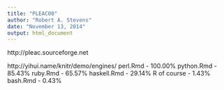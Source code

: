 ```yaml
---
title: "PLEAC00"
author: "Robert A. Stevens"
date: "November 13, 2014"
output: html_document
---
```


http://pleac.sourceforge.net

http://yihui.name/knitr/demo/engines/
perl.Rmd    - 100.00%
python.Rmd  -  85.43%
ruby.Rmd    -  65.57%
haskell.Rmd -  29.14%
R of course -   1.43%
bash.Rmd    -   0.43%
